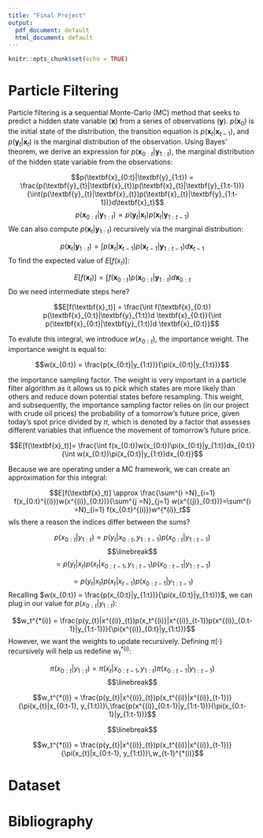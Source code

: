 ```yaml
---
title: "Final Project"
output:
  pdf_document: default
  html_document: default
---
```


```r
knitr::opts_chunk$set(echo = TRUE)
```

# Particle Filtering 

Particle filtering is a sequential Monte-Carlo (MC) method that seeks to predict a hidden state variable ($\textbf{x}$) from a series of observations ($\textbf{y}$). $p(\textbf{x}_0)$ is the initial state of the distribution, the transition equation is $p(\textbf{x}_t|\textbf{x}_{t-1})$, and $p(\textbf{y}_t|\textbf{x}_t)$ is the marginal distribution of the observation. Using Bayes' theorem, we derive an expression for $p(\textbf{x}_{0:t}|\textbf{y}_{1:t})$, the marginal distribution of the hidden state variable from the observations: 

$$p(\textbf{x}_{0:t}|\textbf{y}_{1:t}) = \frac{p(\textbf{y}_{t}|\textbf{x}_{t})p(\textbf{x}_{t}|\textbf{y}_{1:t-1})}{\int{p(\textbf{y}_{t}|\textbf{x}_{t})p(\textbf{x}_{t}|\textbf{y}_{1:t-1})}d\textbf{x}_t}$$
$$p(\textbf{x}_{0:t}|\textbf{y}_{1:t}) \propto p(\textbf{y}_{t}|\textbf{x}_{t})p(\textbf{x}_{t}|\textbf{y}_{1:t-1})$$
We can also compute $p(\textbf{x}_{t}|\textbf{y}_{1:t})$ recursively via the marginal distribution:

$$p(\textbf{x}_{t}|\textbf{y}_{1:t}) = \int {p(\textbf{x}_{t}|\textbf{x}_{t-1})p(\textbf{x}_{t-1}|\textbf{y}_{1:t-1})}d \textbf{x}_{t-1}$$
To find the expected value of $E[f(x_t)]$:

$$E[f(\textbf{x}_t)] = \int f(\textbf{x}_{0:t}) p(\textbf{x}_{0:t}|\textbf{y}_{1:t})d \textbf{x}_{0:t}$$
Do we need intermediate steps here?

$$E[f(\textbf{x}_t)] = \frac{\int f(\textbf{x}_{0:t}) p(\textbf{x}_{0:t}|\textbf{y}_{1:t})d \textbf{x}_{0:t}}{\int p(\textbf{x}_{0:t}|\textbf{y}_{1:t})d \textbf{x}_{0:t}}$$

To evalute this integral, we introduce $w(x_{0:t})$, the importance weight. The importance weight is equal to: 


$$w(x_{0:t}) = \frac{p(x_{0:t}|y_{1:t})}{\pi(x_{0:t}|y_{1:t})}$$

the importance sampling factor. The weight is very important in a particle filter algorithm as it allows us to pick which states are more likely than others and reduce down potential states before resampling. This weight, and subsequently, the importance sampling factor relies on (in our project with crude oil prices) the probability of a tomorrow's future price, given today's spot price divided by $\pi$, which is denoted by a factor that assesses different variables that influence the movement of tomorrow's future price. 

$$E[f(\textbf{x}_t)]= \frac{\int f(x_{0:t})w(x_{0:t})\pi(x_{0:t}|y_{1:t})dx_{0:t}}{\int w(x_{0:t})\pi(x_{0:t}|y_{1:t})dx_{0:t}}$$

Because we are operating under a MC framework, we can create an approximation for this integral: 

$$E[f(\textbf{x}_t)] \approx \frac{\sum^{i =N}_{i=1} f(x_{0:t}^{(i)})w(x^{(i)}_{0:t})}{\sum^{j =N}_{j=1} w(x^{(j)}_{0:t})}=\sum^{i =N}_{i=1} f(x_{0:t}^{(i)})w^{*(i)}_t$$
wIs there a reason the indices differ between the sums? 

$$p(x_{0:t}|y_{1:t}) \propto p(y_{t}|x_{0:t}, y_{1:t-1})p(x_{0:t}| y_{1:t-1})$$
$$\linebreak$$
$$= p(y_{t}|x_{t})p(x_t|x_{0:t-1}, y_{1:t-1})p(x_{0:t-1}|y_{1:t-1})$$


$$= p(y_{t}|x_{t})p(x_t|x_{t-1})p(x_{0:t-1}|y_{1:t-1})$$
Recalling $w(x_{0:t}) = \frac{p(x_{0:t}|y_{1:t})}{\pi(x_{0:t}|y_{1:t})}$, we can plug in our value for $p(x_{0:t}|y_{1:t})$: 

$$w_t^{*(i)} = \frac{p(y_{t}|x^{(i)}_{t})p(x_t^{(i)}|x^{(i)}_{t-1})p(x^{(i)}_{0:t-1}|y_{1:t-1})}{\pi(x^{(i)}_{0:t}|y_{1:t})}$$
However, we want the weights to update recursively. Defining $\pi{(\cdot)}$ recursively will help us redefine $w_t^{*(i)}$:

$$\pi(x_{0:t}|y_{1:t})=\pi(x_{t}|x_{0:t-1}, y_{1:t})\pi(x_{0:t-1}|y_{1:t-1})$$
$$\linebreak$$

$$w_t^{*(i)} = \frac{p(y_{t}|x^{(i)}_{t})p(x_t^{(i)}|x^{(i)}_{t-1})}{\pi(x_{t}|x_{0:t-1}, y_{1:t})}\,\frac{p(x^{(i)}_{0:t-1}|y_{1:t-1})}{\pi(x_{0:t-1}|y_{1:t-1})}$$

$$\linebreak$$

$$w_t^{*(i)} = \frac{p(y_{t}|x^{(i)}_{t})p(x_t^{(i)}|x^{(i)}_{t-1})}{\pi(x_{t}|x_{0:t-1}, y_{1:t})}\,w_{t-1}^{*(i)}$$



# Dataset




# Bibliography

